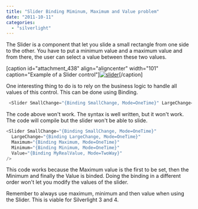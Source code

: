 ```yaml
---
title: "Slider Binding Miminum, Maximum and Value problem"
date: "2011-10-11"
categories: 
  - "silverlight"
---
```


The Slider is a component that let you slide a small rectangle from one side to the other. You have to put a minimum value and a maximum value and from there, the user can select a value between these two values.

[caption id="attachment\_438" align="aligncenter" width="101" caption="Example of a Slider control"][![](http://patrickdesjardins.com/blog/wp-content/uploads/2011/09/slider.png "slider")](http://patrickdesjardins.com/blog/slider-binding-miminum-maximum-and-value-problem/slider)[/caption]

One interesting thing to do is to rely on the business logic to handle all values of this control. This can be done using Binding.


```csharp
 <Slider SmallChange="{Binding SmallChange, Mode=OneTime}" LargeChange="{Binding LargeChange, Mode=OneTime}" Value="{Binding MyRealValue, Mode=TwoWay}" Minimum="{Binding Minimum, Mode=OneTime}" Maximum="{Binding Maximum, Mode=OneTime}" /> 
```

The code above won't work. The syntax is well written, but it won't work. The code will compile but the slider won't be able to slide.

```csharp
<Slider SmallChange="{Binding SmallChange, Mode=OneTime}" 
  LargeChange="{Binding LargeChange, Mode=OneTime}" 
  Maximum="{Binding Maximum, Mode=OneTime}" 
  Minimum="{Binding Minimum, Mode=OneTime}" 
  Value="{Binding MyRealValue, Mode=TwoWay}" 
/> 
```

This code works because the Maximum value is the first to be set, then the Minimum and finally the Value is binded. Doing the binding in a different order won't let you modify the values of the slider.

Remember to always use maximum, minimum and then value when using the Slider. This is viable for Silverlight 3 and 4.
